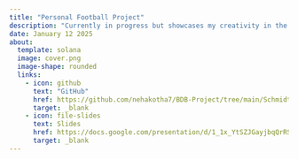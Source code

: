 ```yaml
---
title: "Personal Football Project"
description: "Currently in progress but showcases my creativity in the data cleaning proccess"
date: January 12 2025
about: 
  template: solana
  image: cover.png
  image-shape: rounded
  links: 
    - icon: github
      text: "GitHub"
      href: https://github.com/nehakotha7/BDB-Project/tree/main/Schmidt
      target: _blank
    - icon: file-slides
      text: Slides
      href: https://docs.google.com/presentation/d/1_1x_YtSZJGayjbqQrRSovPsJ_z3kGCAPemvePHi2UAQ/edit?usp=sharing
      target: _blank
---
```

